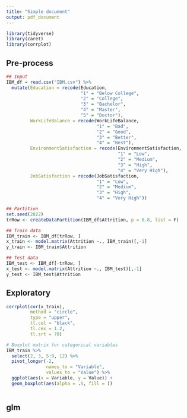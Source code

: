 ```yaml
---
title: "Simple document"
output: pdf_document
---
```


```r
library(tidyverse)
library(caret)
library(corrplot)
```

## Pre-process

```r
## Input
IBM_df = read.csv("IBM.csv") %>% 
  mutate(Education = recode(Education,
                            "1" = "Below College",
                            "2" = "College",
                            "3" = "Bachelor",
                            "4" = "Master",
                            "5" = "Doctor"),
         WorkLifeBalance = recode(WorkLifeBalance,
                                  "1" = "Bad",
                                  "2" = "Good",
                                  "3" = "Better",
                                  "4" = "Best"),
         EnvironmentSatisfaction = recode(EnvironmentSatisfaction,
                                          "1" = "Low",
                                          "2" = "Medium",
                                          "3" = "High",
                                          "4" = "Very High"),
         JobSatisfaction = recode(JobSatisfaction,
                                  "1" = "Low",
                                  "2" = "Medium",
                                  "3" = "High",
                                  "4" = "Very High"))

## Partition 
set.seed(2022)
trRow <- createDataPartition(IBM_df$Attrition, p = 0.8, list = F)

## Train data
IBM_train <- IBM_df[trRow, ]
x_train <- model.matrix(Attrition ~., IBM_train)[,-1]
y_train <- IBM_train$Attrition

## Test data
IBM_test <- IBM_df[-trRow, ]
x_test <- model.matrix(Attrition ~., IBM_test)[,-1]
y_test <- IBM_test$Attrition
```

## Exploratory

```r
corrplot(cor(x_train),
         method = "circle", 
         type = "upper", 
         tl.col = "black",
         tl.cex = 1.2,
         tl.srt = 70)

# Boxplot matrix for categorical variables
IBM_train %>% 
  select(2, 3, 5:9, 12) %>% 
  pivot_longer(-2,
               names_to = "Variable",
               values_to = "Value") %>% 
  ggplot(aes(x = Variable, y = Value)) +
  geom_boxplot(aes(alpha = .5, fill = ))
  
```

## glm 

```r

```

